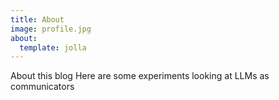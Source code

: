 ```yaml
---
title: About
image: profile.jpg
about:
  template: jolla
---
```


About this blog
Here are some experiments looking at LLMs as communicators 